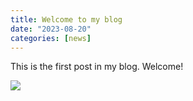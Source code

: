```yaml
---
title: Welcome to my blog
date: "2023-08-20"
categories: [news]
---
```


This is the first post in my blog. Welcome!

![](thumbnail.jpg)

